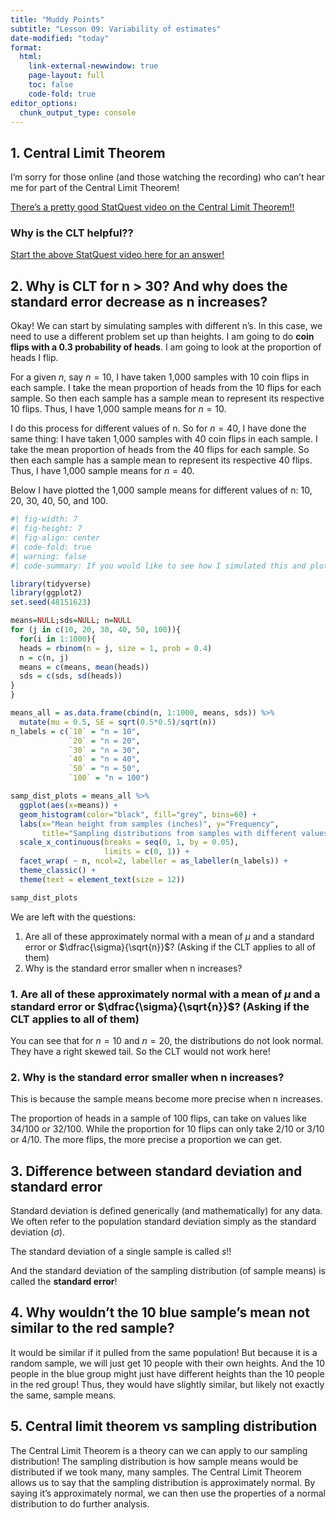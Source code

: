 ```yaml
---
title: "Muddy Points"
subtitle: "Lesson 09: Variability of estimates"
date-modified: "today"
format: 
  html:
    link-external-newwindow: true
    page-layout: full
    toc: false
    code-fold: true
editor_options: 
  chunk_output_type: console
---
```


## 1. Central Limit Theorem

I'm sorry for those online (and those watching the recording) who can't hear me for part of the Central Limit Theorem!

[There's a pretty good StatQuest video on the Central Limit Theorem!!](https://www.youtube.com/watch?v=YAlJCEDH2uY&ab_channel=StatQuestwithJoshStarmer)

### Why is the CLT helpful??

[Start the above StatQuest video here for an answer! ](https://youtu.be/YAlJCEDH2uY?si=JtEF4_hh6e1Bs8q9&t=316)

## 2. Why is CLT for n > 30? And why does the standard error decrease as n increases?

Okay! We can start by simulating samples with different n's. In this case, we need to use a different problem set up than heights. I am going to do **coin flips with a 0.3 probability of heads**. I am going to look at the proportion of heads I flip. 

For a given $n$, say $n=10$, I have taken 1,000 samples with 10 coin flips in each sample. I take the mean proportion of heads from the 10 flips for each sample. So then each sample has a sample mean to represent its respective 10 flips. Thus, I have 1,000 sample means for $n=10$. 

I do this process for different values of n. So for $n=40$, I have done the same thing: I have taken 1,000 samples with 40 coin flips in each sample. I take the mean proportion of heads from the 40 flips for each sample. So then each sample has a sample mean to represent its respective 40 flips. Thus, I have 1,000 sample means for $n=40$. 


Below I have plotted the 1,000 sample means for different values of n: 10, 20, 30, 40, 50, and 100. 

```r
#| fig-width: 7
#| fig-height: 7
#| fig-align: center
#| code-fold: true
#| warning: false
#| code-summary: If you would like to see how I simulated this and plotted it

library(tidyverse)
library(ggplot2)
set.seed(48151623)

means=NULL;sds=NULL; n=NULL
for (j in c(10, 20, 30, 40, 50, 100)){
  for(i in 1:1000){
  heads = rbinom(n = j, size = 1, prob = 0.4)
  n = c(n, j)
  means = c(means, mean(heads))
  sds = c(sds, sd(heads))
}
}

means_all = as.data.frame(cbind(n, 1:1000, means, sds)) %>%
  mutate(mu = 0.5, SE = sqrt(0.5*0.5)/sqrt(n))
n_labels = c(`10` = "n = 10", 
             `20` = "n = 20", 
             `30` = "n = 30", 
             `40` = "n = 40", 
             `50` = "n = 50", 
             `100` = "n = 100")

samp_dist_plots = means_all %>% 
  ggplot(aes(x=means)) + 
  geom_histogram(color="black", fill="grey", bins=60) +
  labs(x="Mean height from samples (inches)", y="Frequency", 
       title="Sampling distributions from samples with different values of n") +
  scale_x_continuous(breaks = seq(0, 1, by = 0.05), 
                     limits = c(0, 1)) +
  facet_wrap( ~ n, ncol=2, labeller = as_labeller(n_labels)) +
  theme_classic() +
  theme(text = element_text(size = 12))

samp_dist_plots
```

We are left with the questions:

1. Are all of these approximately normal with a mean of $\mu$ and a standard error or $\dfrac{\sigma}{\sqrt{n}}$? (Asking if the CLT applies to all of them)
2. Why is the standard error smaller when n increases?

### 1. Are all of these approximately normal with a mean of $\mu$ and a standard error or $\dfrac{\sigma}{\sqrt{n}}$? (Asking if the CLT applies to all of them)

You can see that for $n=10$ and $n=20$, the distributions do not look normal. They have a right skewed tail. So the CLT would not work here!

### 2. Why is the standard error smaller when n increases?

This is because the sample means become more precise when n increases. 

The proportion of heads in a sample of 100 flips, can take on values like 34/100 or 32/100. While the proportion for 10 flips can only take 2/10 or 3/10 or 4/10. The more flips, the more precise a proportion we can get. 

## 3. Difference between standard deviation and standard error

Standard deviation is defined generically (and mathematically) for any data. We often refer to the population standard deviation simply as the standard deviation ($\sigma$). 

The standard deviation of a single sample is called $s$!! 

And the standard deviation of the sampling distribution (of sample means) is called the **standard error**!

## 4. Why wouldn't the 10 blue sample's mean not similar to the red sample?

It would be similar if it pulled from the same population! But because it is a random sample, we will just get 10 people with their own heights. And the 10 people in the blue group might just have different heights than the 10 people in the red group! Thus, they would have slightly similar, but likely not exactly the same, sample means.

## 5. Central limit theorem vs sampling distribution

The Central Limit Theorem is a theory can we can apply to our sampling distribution! The sampling distribution is how sample means would be distributed if we took many, many samples. The Central Limit Theorem allows us to say that the sampling distribution is approximately normal. By saying it's approximately normal, we can then use the properties of a normal distribution to do further analysis. 




